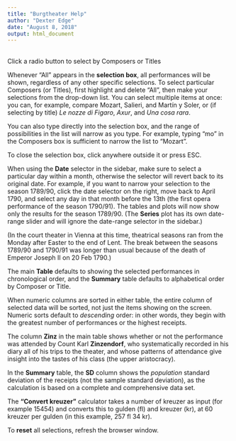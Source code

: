 ```yaml
---
title: "Burgtheater Help"
author: "Dexter Edge"
date: "August 8, 2018"
output: html_document
---
```

<br>
Click a radio button to select by Composers or Titles

Whenever "All" appears in the **selection box**, all performances will be shown, regardless of any other specific selections. To select particular Composers (or Titles), first highlight and delete "All", then make your selections from the drop-down list. You can select multiple items at once: you can, for example, compare Mozart, Salieri, and Martín y Soler, or (if selecting by title) *Le nozze di Figaro*, *Axur*, and *Una cosa rara*.

You can also type directly into the selection box, and the range of possibilities in the list will narrow as you type. For example, typing "mo" in the Composers box is sufficient to narrow the list to "Mozart".

To close the selection box, click anywhere outside it or press ESC.

When using the **Date** selector in the sidebar, make sure to select a particular day within a month, otherwise the selector will revert back to its original date. For example, if you want to narrow your selection to the season 1789/90, click the date selector on the right, move back to April 1790, and select any day in that month before the 13th (the first opera performance of the season 1790/91). The tables and plots will now show only the results for the season 1789/90. (The **Series** plot has its own date-range slider and will ignore the date-range selector in the sidebar.)

(In the court theater in Vienna at this time, theatrical seasons ran from the Monday after Easter to the end of Lent. The break between the seasons 1789/90 and 1790/91 was longer than usual because of the death of Emperor Joseph II on 20 Feb 1790.)

The main **Table** defaults to showing the selected performances in chronological order, and the **Summary** table defaults to alphabetical order by Composer or Title.

When numeric columns are sorted in either table, the entire column of selected data will be sorted, not just the items showing on the screen. Numeric sorts default to *descending* order: in other words, they begin with the greatest number of performances or the highest receipts.

The column **Zinz** in the main table shows whether or not the performance was attended by Count Karl **Zinzendorf**, who systematically recorded in his diary all of his trips to the theater, and whose patterns of attendance give insight into the tastes of his class (the upper aristocracy).

In the **Summary** table, the **SD** column shows the *population* standard deviation of the receipts (not the sample standard deviation), as the calculation is based on a complete and comprehensive data set.

The **"Convert kreuzer"** calculator takes a number of kreuzer as input (for example 15454) and converts this to gulden (fl) and kreuzer (kr), at 60 kreuzer per gulden (in this example, 257 fl 34 kr).

To **reset** all selections, refresh the browser window.
